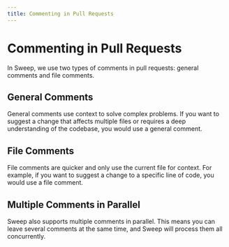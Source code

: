 ```yaml
---
title: Commenting in Pull Requests
---
```


# Commenting in Pull Requests

In Sweep, we use two types of comments in pull requests: general comments and file comments.

## General Comments

General comments use context to solve complex problems. If you want to suggest a change that affects multiple files or requires a deep understanding of the codebase, you would use a general comment.

## File Comments

File comments are quicker and only use the current file for context. For example, if you want to suggest a change to a specific line of code, you would use a file comment.

## Multiple Comments in Parallel

Sweep also supports multiple comments in parallel. This means you can leave several comments at the same time, and Sweep will process them all concurrently.
